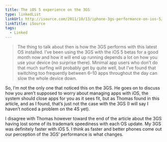 ```yaml
---
title: The iOS 5 experience on the 3GS
type: linkedList
linkUrl: http://isource.com/2011/10/13/iphone-3gs-performance-on-ios-5/
linkTitle: iSource
tags:
  - Linked
---
```


> The thing to talk about then is how the 3GS performs with this latest OS installed. I’ve been using the 3GS with the iOS 5 betas for a good month now and how it will end up running depends a lot on how you use your device (no surprise there). Minimal app users who don’t do that much surfing will probably get by quite well, but I’ve found that switching too frequently between 6–10 apps throughout the day can slow the whole device down.

So, I’m not the only one that noticed this on the 3GS. He goes on to discuss how you aren’t supposed to worry about managing apps with iOS, the system should close apps for you as it sees fit, but as Thomas found in this article, and as I found, that’s just not the case with the 3GS (I will say I haven’t noticed a problem on the 4S yet).

I disagree with Thomas however toward the end of the article about the 3GS having lost some of its trademark speediness with each OS update. My 3GS was definitely faster with iOS 5. I think as faster and better phones come out our perception of the 3GS’ performance is what changes.
